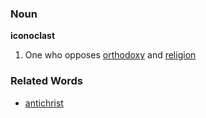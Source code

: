 === Noun ===

'''iconoclast'''

# One who opposes [[orthodoxy]] and [[religion]]

=== Related Words ===
*[[antichrist]]